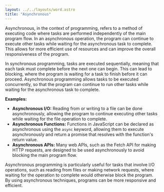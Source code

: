 ```yaml
---
layout: ../../layouts/word.astro
title: "Asynchronous"
---
```

Asynchronous, in the context of programming, refers to a method of executing code where tasks are performed independently of the main program flow. In an asynchronous operation, the program can continue to execute other tasks while waiting for the asynchronous task to complete. This allows for more efficient use of resources and can improve the overall responsiveness of the program.

In synchronous programming, tasks are executed sequentially, meaning that each task must complete before the next one can begin. This can lead to blocking, where the program is waiting for a task to finish before it can proceed. Asynchronous programming allows tasks to be executed concurrently, so that the program can continue to run other tasks while waiting for the asynchronous task to complete.

**Examples:**
- **Asynchronous I/O:** Reading from or writing to a file can be done asynchronously, allowing the program to continue executing other tasks while waiting for the file operation to complete.
- **Asynchronous Functions:** Functions in JavaScript can be declared as asynchronous using the `async` keyword, allowing them to execute asynchronously and return a promise that resolves with the function's return value.
- **Asynchronous APIs:** Many web APIs, such as the Fetch API for making HTTP requests, are designed to be used asynchronously to avoid blocking the main program flow.

Asynchronous programming is particularly useful for tasks that involve I/O operations, such as reading from files or making network requests, where waiting for the operation to complete would otherwise block the program. By using asynchronous techniques, programs can be more responsive and efficient.